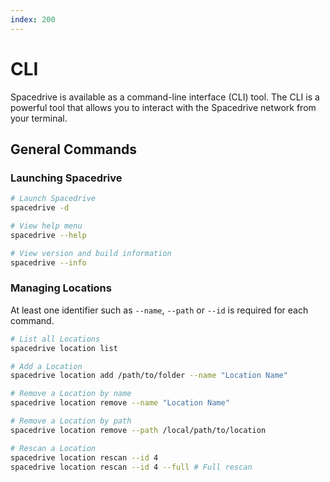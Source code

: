 ```yaml
---
index: 200
---
```


# CLI

<Notice
	type="note"
	title="WIP"
	text="Our CLI is not available yet, please check our [roadmap](/roadmap)."
/>

Spacedrive is available as a command-line interface (CLI) tool. The CLI is a powerful tool that allows you to interact with the Spacedrive network from your terminal.

## General Commands

### Launching Spacedrive

```bash
# Launch Spacedrive
spacedrive -d
```

```bash
# View help menu
spacedrive --help
```

```bash
# View version and build information
spacedrive --info
```

### Managing Locations

At least one identifier such as `--name`, `--path` or `--id` is required for each command.

```bash
# List all Locations
spacedrive location list
```

```bash
# Add a Location
spacedrive location add /path/to/folder --name "Location Name"
```

```bash
# Remove a Location by name
spacedrive location remove --name "Location Name"
```

```bash
# Remove a Location by path
spacedrive location remove --path /local/path/to/location
```

```bash
# Rescan a Location
spacedrive location rescan --id 4
spacedrive location rescan --id 4 --full # Full rescan
```
